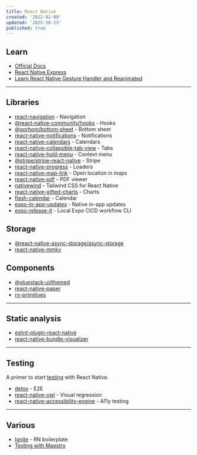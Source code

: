 ```yaml
---
title: React Native
created: '2022-02-09'
updated: '2025-10-13'
published: true
---
```


## Learn

- [Official Docs](https://reactnative.dev/docs/tutorial)
- [React Native Express](https://www.reactnative.express)
- [Learn React Native Gesture Handler and Reanimated](https://start-react-native.dev)

---

## Libraries

- [react-navigation](https://github.com/react-navigation/react-navigation) - Navigation
- [@react-native-community/hooks](https://github.com/react-native-community/hooks) - Hooks
- [@gorhom/bottom-sheet](https://github.com/gorhom/react-native-bottom-sheet) - Bottom sheet
- [react-native-notifications](https://github.com/wix/react-native-notifications) - Notifications
- [react-native-calendars](https://github.com/wix/react-native-calendars) - Calendars
- [react-native-collapsible-tab-view](https://github.com/PedroBern/react-native-collapsible-tab-view) - Tabs
- [react-native-hold-menu](https://github.com/enesozturk/react-native-hold-menu) - Context menu
- [@stripe/stripe-react-native](https://github.com/stripe/stripe-react-native) - Stripe
- [react-native-progress](https://github.com/oblador/react-native-progress) - Loaders
- [react-native-map-link](https://github.com/tschoffelen/react-native-map-link) - Open location in maps
- [react-native-pdf](https://github.com/wonday/react-native-pdf) - PDF viewer
- [nativewind](https://github.com/nativewind/nativewind) - Tailwind CSS for React Native
- [react-native-gifted-charts](https://github.com/Abhinandan-Kushwaha/react-native-gifted-charts) - Charts
- [flash-calendar](https://github.com/marceloPrado/flash-calendar) - Calendar
- [expo-in-app-updates](https://github.com/SohelIslamImran/expo-in-app-updates) - Native in-app updates
- [expo-release-it](https://github.com/mym0404/expo-release-it) - Local Expo CICD workflow CLI

## Storage

- [@react-native-async-storage/async-storage](https://github.com/react-native-async-storage/async-storage)
- [react-native-mmkv](https://github.com/mrousavy/react-native-mmkv)

## Components

- [@gluestack-ui/themed](https://github.com/gluestack/gluestack-ui)
- [react-native-paper](https://github.com/callstack/react-native-paper)
- [rn-primitives](https://github.com/roninoss/rn-primitives)

---

## Static analysis

- [eslint-plugin-react-native](https://github.com/intellicode/eslint-plugin-react-native)
- [react-native-bundle-visualizer](https://github.com/IjzerenHein/react-native-bundle-visualizer)

---

## Testing

A primer to start [testing](https://reactnativetesting.io) with React Native.

- [detox](https://github.com/wix/Detox) - E2E
- [react-native-owl](https://github.com/FormidableLabs/react-native-owl) - Visual regression
- [react-native-accessibility-engine](https://github.com/aryella-lacerda/react-native-accessibility-engine) - A11y testing

---

## Various

- [Ignite](https://github.com/infinitered/ignite) - RN boilerplate
- [Testing with Maestro](https://github.com/kiki-le-singe/react-native-maestro)
